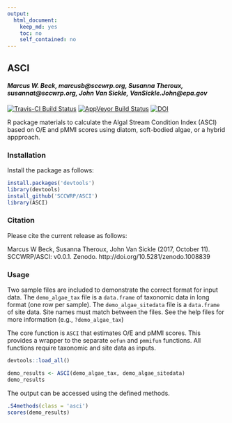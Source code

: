 ```yaml
---
output:
  html_document:
    keep_md: yes
    toc: no
    self_contained: no
---
```


## ASCI

#### *Marcus W. Beck, marcusb@sccwrp.org, Susanna Theroux, susannat@sccwrp.org, John Van Sickle, VanSickle.John@epa.gov*

[![Travis-CI Build Status](https://travis-ci.org/SCCWRP/ASCI.svg?branch=master)](https://travis-ci.org/SCCWRP/ASCI)
[![AppVeyor Build Status](https://ci.appveyor.com/api/projects/status/github/SCCWRP/ASCI?branch=master&svg=true)](https://ci.appveyor.com/project/SCCWRP/ASCI)
[![DOI](https://zenodo.org/badge/106055957.svg)](https://zenodo.org/badge/latestdoi/106055957)

R package materials to calculate the Algal Stream Condition Index (ASCI) based on O/E and pMMI scores using diatom, soft-bodied algae, or a hybrid appproach.

### Installation

Install the package as follows:

```r
install.packages('devtools')
library(devtools)
install_github('SCCWRP/ASCI')
library(ASCI)
```

### Citation

Please cite the current release as follows:

Marcus W Beck, Susanna Theroux, John Van Sickle (2017, October 11). SCCWRP/ASCI: v0.0.1. Zenodo. http://doi.org/10.5281/zenodo.1008839

### Usage

Two sample files are included to demonstrate the correct format for input data. The `demo_algae_tax` file is a `data.frame` of taxonomic data in long format (one row per sample).  The `demo_algae_sitedata` file is a `data.frame` of site data.  Site names must match between the files. See the help files for more information (e.g., `?demo_algae_tax`)

The core function is `ASCI` that estimates O/E and pMMI scores.  This provides a wrapper to the separate `oefun` and `pmmifun` functions. All functions require taxonomic and site data as inputs. 
```r
devtools::load_all()
```
```r
demo_results <- ASCI(demo_algae_tax, demo_algae_sitedata)
demo_results
```

The output can be accessed using the defined methods.
```r
.S4methods(class = 'asci')
scores(demo_results)
```



